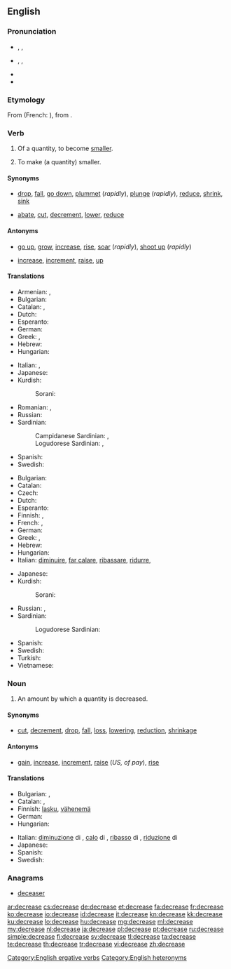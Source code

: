 ==English==

===Pronunciation===
* {{a|verb}} {{enPR|dĭkrēs'}}, {{IPA|/dɪˈkriːs/}}, {{X-SAMPA|/dI"kri:s/}}
* {{a|noun}} {{enPR|dē'krēs}}, {{IPA|/ˈdiːkriːs/}}, {{X-SAMPA|/"di:kri:s/}}
* {{audio|En-us-decrease.ogg|Audio (US)}}
* {{rhymes|iːs}}

===Etymology===
From {{etyl|fro|en}} {{term|descreistre|lang=fro}} (French: {{term|décroître|lang=fr}}), from {{etyl|la|en}} {{term|decrescere|lang=la}}.

===Verb===
{{en-verb|decreas|ing}}

# {{intransitive}} Of a quantity, to become [[smaller]].
# {{transitive}} To make (a quantity) smaller.

====Synonyms====
* {{sense|become smaller}} [[drop]], [[fall]], [[go down]], [[plummet]] (''rapidly''), [[plunge]] (''rapidly''), [[reduce]], [[shrink]], [[sink]]
* {{sense|make smaller}} [[abate]], [[cut]], [[decrement]], [[lower]], [[reduce]]

====Antonyms====
* {{sense|become larger}} [[go up]], [[grow]], [[increase]], [[rise]], [[soar]] (''rapidly''), [[shoot up]] (''rapidly'')
* {{sense|make larger}} [[increase]], [[increment]], [[raise]], [[up]] {{qualifier|informal}}

====Translations====
{{trans-top|become smaller}}
* Armenian: {{t|hy|փոքրանալ|tr=p’ok’ranal}},  {{t-|hy|պակասել|tr=pakasel}}
* Bulgarian: {{t|bg|намалявам се}}
* Catalan: {{t|ca|decréixer}}, {{t|ca|disminuir}}
* Dutch: {{t|nl|afnemen}}
* Esperanto: {{t|eo|malpliiĝi}}
* German: {{t+|de|abnehmen}}
* Greek: {{t|el|μειώνομαι}}, {{t+|el|λιγοστεύω}}
* Hebrew: {{t|he|פחת|tr=pakhát}}
* Hungarian: {{t|hu|csökken}}
{{trans-mid}}
* Italian: {{t+|it|diminuire}}, {{t+|it|calare}}
* Japanese: {{t|ja|減少する|tr=げんしょうする, genshō suru|sc=Jpan}}
* Kurdish:
*: Sorani: {{ku-Arab|[[که‌م کردن]]}}
* Romanian: {{t|ro|descrește}}, {{t-|ro|scădea}}
* Russian: {{t+|ru|уменьшиться|tr=umén'shit'sya}}
* Sardinian:
*: Campidanese Sardinian: {{tø|sro|calai}}, {{tø|sro|menguai}}
*: Logudorese Sardinian: {{tø|src|menguare}}, {{tø|src|minimare}}
* Spanish: {{t+|es|disminuir}}
* Swedish: {{t+|sv|minska}}
{{trans-bottom}}

{{trans-top|make smaller}}
* Bulgarian: {{t|bg|намалявам}}
* Catalan: {{t|ca|disminuir}}
* Czech: {{t|cs|snížit}}
* Dutch: {{t|nl|verminderen}}
* Esperanto: {{t|eo|malpliigi}}
* Finnish: {{t+|fi|laskea}}, {{t+|fi|vähentää}}
* French: {{t+|fr|diminuer}}, {{t+|fr|réduire}}
* German: {{t+|de|verringern}}
* Greek: {{t|el|μειώνω}}, {{t|el|ελαττώνω}}
* Hebrew: {{t-|he|הפחית|tr=hifkhít}}
* Hungarian: {{t|hu|csökkent}}
* Italian: [[diminuire]], [[far calare]], [[ribassare]], [[ridurre]],  {{t|it|decrementare}}
{{trans-mid}}
* Japanese: {{t|ja|減少する|alt=減少させる|tr=げんしょうさせる, genshō saseru|sc=Jpan}}
* Kurdish:
*: Sorani: {{ku-Arab|[[که‌م کردن]]}}
* Russian: {{t|ru|уменьшить|tr=umén'shit'}},  {{t|ru|понизить|tr=ponízit'}}
* Sardinian:
*: Logudorese Sardinian: {{tø|src|mèngua}}
* Spanish: {{t|es|disminuir}}
* Swedish: {{t+|sv|minska}}
* Turkish: {{t+|tr|azaltmak}}
* Vietnamese: {{t+|vi|hạ|xs=Vietnamese}}
{{trans-bottom}}

===Noun===
{{en-noun}}

# An amount by which a quantity is decreased.

====Synonyms====
* {{sense|amount by which a quantity is decreased}} [[cut]], [[decrement]], [[drop]], [[fall]], [[loss]], [[lowering]], [[reduction]], [[shrinkage]]

====Antonyms====
* {{sense|amount by which a quantity is decreased}} [[gain]], [[increase]], [[increment]], [[raise]] (''US, of pay''), [[rise]]

====Translations====
{{trans-top|amount of decrease}}
* Bulgarian: {{t|bg|намаляване|n}},  {{t|bg|намаление|n}}
* Catalan: {{t|ca|disminució|f}}, {{t|ca|decreixença|f}}
* Finnish: [[lasku]], [[vähenemä]]
* German: {{t+|de|Verringerung|f}}
* Hungarian: {{t|hu|csökkenés}}
{{trans-mid}}
* Italian: [[diminuzione]] di {{f}}, [[calo]] di {{m}}, [[ribasso]] di {{m}}, [[riduzione]] di {{f}}
* Japanese: {{t|ja|減少|tr=げんしょう, genshō|sc=Jpan}}
* Spanish: {{t|es|disminución|f}}
* Swedish: {{t|sv|minskning|c}}
{{trans-bottom}}

===Anagrams===
* [[deceaser#English|deceaser]]

[[Category:English ergative verbs]]
[[Category:English heteronyms]]

[[ar:decrease]]
[[cs:decrease]]
[[de:decrease]]
[[et:decrease]]
[[fa:decrease]]
[[fr:decrease]]
[[ko:decrease]]
[[io:decrease]]
[[id:decrease]]
[[it:decrease]]
[[kn:decrease]]
[[kk:decrease]]
[[ku:decrease]]
[[lo:decrease]]
[[hu:decrease]]
[[mg:decrease]]
[[ml:decrease]]
[[my:decrease]]
[[nl:decrease]]
[[ja:decrease]]
[[pl:decrease]]
[[pt:decrease]]
[[ru:decrease]]
[[simple:decrease]]
[[fi:decrease]]
[[sv:decrease]]
[[tl:decrease]]
[[ta:decrease]]
[[te:decrease]]
[[th:decrease]]
[[tr:decrease]]
[[vi:decrease]]
[[zh:decrease]]